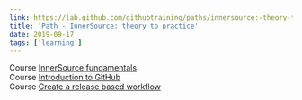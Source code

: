 ```yaml
---
link: https://lab.github.com/githubtraining/paths/innersource:-theory-to-practice
title: 'Path - InnerSource: theory to practice'
date: 2019-09-17
tags: ['learning']
---
```


Course [InnerSource fundamentals](https://lab.github.com/githubtraining/innersource-fundamentals)  
Course [Introduction to GitHub](https://lab.github.com/githubtraining/introduction-to-github)  
Course [Create a release based workflow](https://lab.github.com/githubtraining/create-a-release-based-workflow)
